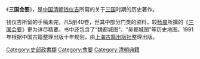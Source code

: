 《'''三国会要'''》，是[[中国|中国]][[清朝|清朝]][[钱仪吉|钱仪吉]]所寫的关于[[三国|三国]]时期的历史著作。

钱仪吉所留的手稿未完，凡5册40卷，但其中部分门类的资料，较[[杨晨_(清朝)|杨晨]]所撰的《[[三国会要_(杨晨)|三国会要]]》更为详尽精要。书中还包含了“魏都城图”、“吴都城图”等历史地图。1991年根据中国古籍整理出版十年规划，由[[上海古籍出版社|上海古籍出版社]]整理出版。

[[Category:史部政書類|Category:史部政書類]]
[[Category:會要|Category:會要]]
[[Category:清朝典籍|Category:清朝典籍]]